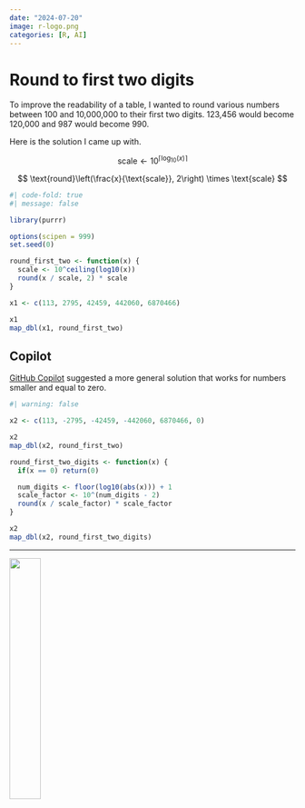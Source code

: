 ```yaml
---
date: "2024-07-20"
image: r-logo.png
categories: [R, AI]
---
```


# Round to first two digits

To improve the readability of a table, I wanted to round various numbers between 100 and 10,000,000 to their first two digits. 123,456 would become 120,000 and 987 would become 990.

Here is the solution I came up with.

$$
\text{scale} \leftarrow 10^{\lceil \log_{10}(x) \rceil}
$$

$$
\text{round}\left(\frac{x}{\text{scale}}, 2\right) \times \text{scale}
$$

```r
#| code-fold: true
#| message: false

library(purrr)

options(scipen = 999)
set.seed(0)
```


```r
round_first_two <- function(x) {
  scale <- 10^ceiling(log10(x))
  round(x / scale, 2) * scale
}

x1 <- c(113, 2795, 42459, 442060, 6870466)

x1
map_dbl(x1, round_first_two)
```

## Copilot

[GitHub Copilot](https://copilot.github.com/) suggested a more general solution
that works for numbers smaller and equal to zero.

```r
#| warning: false

x2 <- c(113, -2795, -42459, -442060, 6870466, 0)

x2
map_dbl(x2, round_first_two)

round_first_two_digits <- function(x) {
  if(x == 0) return(0)

  num_digits <- floor(log10(abs(x))) + 1
  scale_factor <- 10^(num_digits - 2)
  round(x / scale_factor) * scale_factor
}

x2
map_dbl(x2, round_first_two_digits)
```

---

![](r-logo.png){width=33%}
